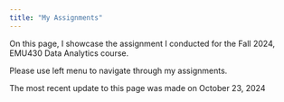 ```yaml
---
title: "My Assignments"
---
```


On this page, I showcase the assignment I conducted for the Fall 2024, EMU430 Data Analytics course.

Please use left menu to navigate through my assignments.

The most recent update to this page was made on October 23, 2024

